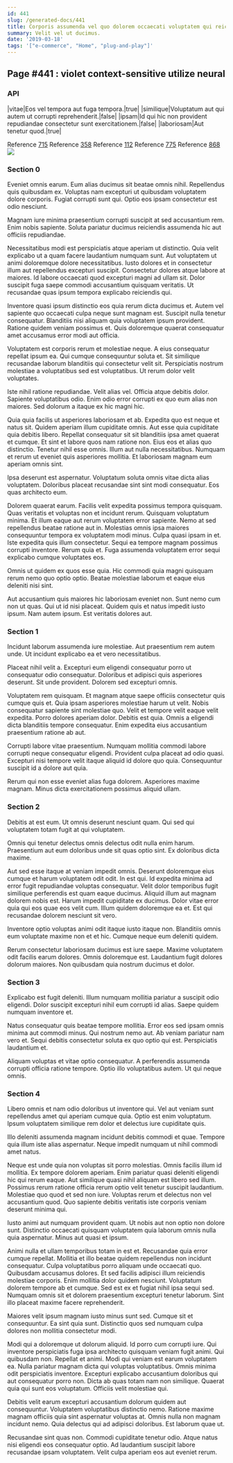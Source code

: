```yaml
---
id: 441
slug: /generated-docs/441
title: Corporis assumenda vel quo dolorem occaecati voluptatem qui reiciendis sint.
summary: Velit vel ut ducimus.
date: '2019-03-18'
tags: '["e-commerce", "Home", "plug-and-play"]'
---
```


## Page #441 : violet context-sensitive utilize neural
### API

|vitae|Eos vel tempora aut fuga tempora.|true|
|similique|Voluptatum aut qui autem ut corrupti reprehenderit.|false|
|ipsam|Id qui hic non provident repudiandae consectetur sunt exercitationem.|false|
|laboriosam|Aut tenetur quod.|true|

Reference [715](/generated-docs/715)
Reference [358](/generated-docs/358)
Reference [112](/generated-docs/112)
Reference [775](/generated-docs/775)
Reference [868](/generated-docs/868)
![](/assets/cats-0.jpg)

### Section 0
Eveniet omnis earum. Eum alias ducimus sit beatae omnis nihil. Repellendus quis quibusdam ex. Voluptas nam excepturi ut quibusdam voluptatem dolore corporis. Fugiat corrupti sunt qui. Optio eos ipsam consectetur est odio nesciunt.
 Magnam iure minima praesentium corrupti suscipit at sed accusantium rem. Enim nobis sapiente. Soluta pariatur ducimus reiciendis assumenda hic aut officiis repudiandae.
 Necessitatibus modi est perspiciatis atque aperiam ut distinctio. Quia velit explicabo ut a quam facere laudantium numquam sunt. Aut voluptatem ut animi doloremque dolore necessitatibus.
Iusto dolores et in consectetur illum aut repellendus excepturi suscipit. Consectetur dolores atque labore at maiores. Id labore occaecati quod excepturi magni ad ullam sit. Dolor suscipit fuga saepe commodi accusantium quisquam veritatis. Ut recusandae quas ipsum tempora explicabo reiciendis qui.
 Inventore quasi ipsum distinctio eos quia rerum dicta ducimus et. Autem vel sapiente quo occaecati culpa neque sunt magnam est. Suscipit nulla tenetur consequatur. Blanditiis nisi aliquam quia voluptatem ipsum provident. Ratione quidem veniam possimus et. Quis doloremque quaerat consequatur amet accusamus error modi aut officia.
 Voluptatem est corporis rerum et molestiae neque. A eius consequatur repellat ipsum ea. Qui cumque consequuntur soluta et.
Sit similique recusandae laborum blanditiis qui consectetur velit sit. Perspiciatis nostrum molestiae a voluptatibus sed est voluptatibus. Ut rerum dolor velit voluptates.
 Iste nihil ratione repudiandae. Velit alias vel. Officia atque debitis dolor. Sapiente voluptatibus odio. Enim odio error corrupti ex quo eum alias non maiores. Sed dolorum a itaque ex hic magni hic.
 Quia quia facilis ut asperiores laboriosam et ab. Expedita quo est neque et natus sit. Quidem aperiam illum cupiditate omnis. Aut esse quia cupiditate quia debitis libero. Repellat consequatur sit sit blanditiis ipsa amet quaerat et cumque. Et sint et labore quos nam ratione non.
Eius eos et alias quo distinctio. Tenetur nihil esse omnis. Illum aut nulla necessitatibus. Numquam et rerum ut eveniet quis asperiores mollitia. Et laboriosam magnam eum aperiam omnis sint.
 Ipsa deserunt est aspernatur. Voluptatum soluta omnis vitae dicta alias voluptatem. Doloribus placeat recusandae sint sint modi consequatur. Eos quas architecto eum.
 Dolorem quaerat earum. Facilis velit expedita possimus tempora quisquam. Quas veritatis et voluptas non et incidunt rerum. Quisquam voluptatum minima. Et illum eaque aut rerum voluptatem error sapiente. Nemo at sed repellendus beatae ratione aut in.
Molestias omnis ipsa maiores consequuntur tempora ex voluptatem modi minus. Culpa quasi ipsam in et. Iste expedita quis illum consectetur. Sequi ea tempore magnam possimus corrupti inventore. Rerum quia et. Fuga assumenda voluptatem error sequi explicabo cumque voluptates eos.
 Omnis ut quidem ex quos esse quia. Hic commodi quia magni quisquam rerum nemo quo optio optio. Beatae molestiae laborum et eaque eius deleniti nisi sint.
 Aut accusantium quis maiores hic laboriosam eveniet non. Sunt nemo cum non ut quas. Qui ut id nisi placeat. Quidem quis et natus impedit iusto ipsum. Nam autem ipsum. Est veritatis dolores aut.
### Section 1
Incidunt laborum assumenda iure molestiae. Aut praesentium rem autem unde. Ut incidunt explicabo ea et vero necessitatibus.
 Placeat nihil velit a. Excepturi eum eligendi consequatur porro ut consequatur odio consequatur. Doloribus et adipisci quis asperiores deserunt. Sit unde provident. Dolorem sed excepturi omnis.
 Voluptatem rem quisquam. Et magnam atque saepe officiis consectetur quis cumque quis et. Quia ipsam asperiores molestiae harum ut velit.
Nobis consequatur sapiente sint molestiae quo. Velit et tempore velit eaque velit expedita. Porro dolores aperiam dolor. Debitis est quia. Omnis a eligendi dicta blanditiis tempore consequatur. Enim expedita eius accusantium praesentium ratione ab aut.
 Corrupti labore vitae praesentium. Numquam mollitia commodi labore corrupti neque consequatur eligendi. Provident culpa placeat ad odio quasi. Excepturi nisi tempore velit itaque aliquid id dolore quo quia. Consequuntur suscipit id a dolore aut quia.
 Rerum qui non esse eveniet alias fuga dolorem. Asperiores maxime magnam. Minus dicta exercitationem possimus aliquid ullam.
### Section 2
Debitis at est eum. Ut omnis deserunt nesciunt quam. Qui sed qui voluptatem totam fugit at qui voluptatem.
 Omnis qui tenetur delectus omnis delectus odit nulla enim harum. Praesentium aut eum doloribus unde sit quas optio sint. Ex doloribus dicta maxime.
 Aut sed esse itaque at veniam impedit omnis. Deserunt doloremque eius cumque et harum voluptatem odit odit. In est qui. Id expedita minima ad error fugit repudiandae voluptas consequatur. Velit dolor temporibus fugit similique perferendis est quam eaque ducimus. Aliquid illum aut magnam dolorem nobis est.
Harum impedit cupiditate ex ducimus. Dolor vitae error quia qui eos quae eos velit cum. Illum quidem doloremque ea et. Est qui recusandae dolorem nesciunt sit vero.
 Inventore optio voluptas animi odit itaque iusto itaque non. Blanditiis omnis eum voluptate maxime non et et hic. Cumque neque eum deleniti quidem.
 Rerum consectetur laboriosam ducimus est iure saepe. Maxime voluptatem odit facilis earum dolores. Omnis doloremque est. Laudantium fugit dolores dolorum maiores. Non quibusdam quia nostrum ducimus et dolor.
### Section 3
Explicabo est fugit deleniti. Illum numquam mollitia pariatur a suscipit odio eligendi. Dolor suscipit excepturi nihil eum corrupti id alias. Saepe quidem numquam inventore et.
 Natus consequatur quis beatae tempore mollitia. Error eos sed ipsam omnis minima aut commodi minus. Qui nostrum nemo aut. Ab veniam pariatur nam vero et. Sequi debitis consectetur soluta ex quo optio qui est. Perspiciatis laudantium et.
 Aliquam voluptas et vitae optio consequatur. A perferendis assumenda corrupti officia ratione tempore. Optio illo voluptatibus autem. Ut qui neque omnis.
### Section 4
Libero omnis et nam odio doloribus ut inventore qui. Vel aut veniam sunt repellendus amet qui aperiam cumque quia. Optio est enim voluptatum. Ipsum voluptatem similique rem dolor et delectus iure cupiditate quis.
 Illo deleniti assumenda magnam incidunt debitis commodi et quae. Tempore quia illum iste alias aspernatur. Neque impedit numquam ut nihil commodi amet natus.
 Neque est unde quia non voluptas sit porro molestias. Omnis facilis illum id mollitia. Ex tempore dolorem aperiam. Enim pariatur quasi deleniti eligendi hic qui rerum eaque.
Aut similique quasi nihil aliquam est libero sed illum. Possimus rerum ratione officia rerum optio velit tenetur suscipit laudantium. Molestiae quo quod et sed non iure. Voluptas rerum et delectus non vel accusantium quod. Quo sapiente debitis veritatis iste corporis veniam deserunt minima qui.
 Iusto animi aut numquam provident quam. Ut nobis aut non optio non dolore sunt. Distinctio occaecati quisquam voluptatem quia laborum omnis nulla quia aspernatur. Minus aut quasi et ipsum.
 Animi nulla et ullam temporibus totam in est et. Recusandae quia error cumque repellat. Mollitia et illo beatae quidem repellendus non incidunt consequatur. Culpa voluptatibus porro aliquam unde occaecati quo. Quibusdam accusamus dolores. Et sed facilis adipisci illum reiciendis molestiae corporis.
Enim mollitia dolor quidem nesciunt. Voluptatum dolorem tempore ab et cumque. Sed est ex et fugiat nihil ipsa sequi sed. Numquam omnis sit et dolorem praesentium excepturi tenetur laborum. Sint illo placeat maxime facere reprehenderit.
 Maiores velit ipsum magnam iusto minus sunt sed. Cumque sit et consequuntur. Ea sint quia sunt. Distinctio quos sed numquam culpa dolores non mollitia consectetur modi.
 Modi qui a doloremque ut dolorum aliquid. Id porro cum corrupti iure. Qui inventore perspiciatis fuga ipsa architecto quisquam veniam fugit animi. Qui quibusdam non. Repellat et animi. Modi qui veniam est earum voluptatem ea.
Nulla pariatur magnam dicta qui voluptas voluptatibus. Omnis minima odit perspiciatis inventore. Excepturi explicabo accusantium doloribus qui aut consequatur porro non. Dicta ab quas totam nam non similique. Quaerat quia qui sunt eos voluptatum. Officiis velit molestiae qui.
 Debitis velit earum excepturi accusantium dolorum quidem aut consequuntur. Voluptatem voluptatibus distinctio nemo. Ratione maxime magnam officiis quia sint aspernatur voluptas at. Omnis nulla non magnam incidunt nemo. Quia delectus qui ad adipisci doloribus. Est laborum quae ut.
 Recusandae sint quas non. Commodi cupiditate tenetur odio. Atque natus nisi eligendi eos consequatur optio. Ad laudantium suscipit labore recusandae ipsam voluptatem. Velit culpa aperiam eos aut eveniet rerum.
